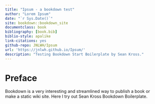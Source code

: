 ```yaml
--- 
title: "Ipsum - a bookdown test"
author: "Lorem Ipsum"
date: "`r Sys.Date()`"
site: bookdown::bookdown_site
documentclass: book
bibliography: [book.bib]
biblio-style: apalike
link-citations: yes
github-repo: JNLWH/Ipsum
url: 'https://jnlwh.github.io/Ipsum/'
description: "Testing Bookdown Start Boilerplate by Sean Kross."
---
```


# Preface {-}

Bookdown is a very interesting and streamlined way to publish a book or make a static wiki site. Here I try out Sean Kross Bookdown Boilerplate.

